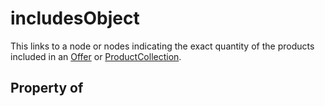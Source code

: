 # includesObject

This links to a node or nodes indicating the exact quantity of the products included in  an <a class="localLink" href="/Offer">Offer</a> or <a class="localLink" href="/ProductCollection">ProductCollection</a>.

## Property of



